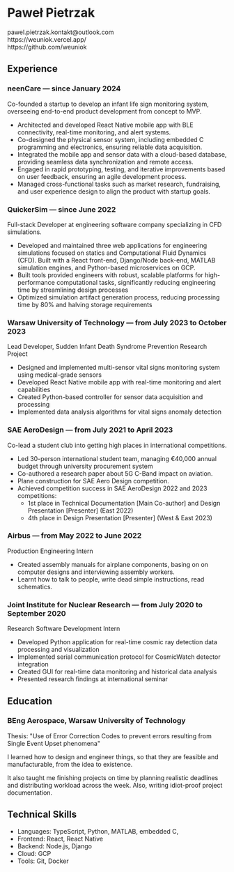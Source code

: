 

<BaseLayout title="weuniok | resume">
<main class="resume zaduma-prose py-4">

<h1 class="!mb-0 mt-6 font-semibold text-gray-600 dark:text-gray-300">
  Paweł Pietrzak
</h1>
<div class="text-gray-600 dark:text-gray-300">
  <Link href="mailto:pawel.pietrzak.kontakt@outlook.com">pawel.pietrzak.kontakt@outlook.com</Link>
  <br/>
  <Link href="https://weuniok.vercel.app/">https://weuniok.vercel.app/</Link>
  <br/>
  <Link href="https://github.com/weuniok">https://github.com/weuniok</Link>
</div>

## Experience

### neenCare — since January 2024 

Co-founded a startup to develop an infant life sign monitoring system, overseeing end-to-end product development from concept to MVP.

- Architected and developed React Native mobile app with BLE connectivity, real-time monitoring, and alert systems.
- Co-designed the physical sensor system, including embedded C programming and electronics, ensuring reliable data acquisition.
- Integrated the mobile app and sensor data with a cloud-based database, providing seamless data synchronization and remote access.
- Engaged in rapid prototyping, testing, and iterative improvements based on user feedback, ensuring an agile development process.
- Managed cross-functional tasks such as market research, fundraising, and user experience design to align the product with startup goals.

### QuickerSim — since June 2022
Full-stack Developer at engineering software company specializing in CFD simulations.

- Developed and maintained three web applications for engineering simulations focused on statics and Computational Fluid Dynamics (CFD). Built with a React front-end, Django/Node back-end, MATLAB simulation engines, and Python-based microservices on GCP. 
- Built tools provided engineers with robust, scalable platforms for high-performance computational tasks, significantly reducing engineering time by streamlining design processes
- Optimized simulation artifact generation process, reducing processing time by 80% and halving storage requirements

### Warsaw University of Technology — from July 2023 to October 2023
Lead Developer, Sudden Infant Death Syndrome Prevention Research Project

- Designed and implemented multi-sensor vital signs monitoring system using medical-grade sensors
- Developed React Native mobile app with real-time monitoring and alert capabilities
- Created Python-based controller for sensor data acquisition and processing
- Implemented data analysis algorithms for vital signs anomaly detection

### SAE AeroDesign — from July 2021 to April 2023
Co-lead a student club into getting high places in international competitions. 

- Led 30-person international student team, managing €40,000 annual budget through university procurement system
- Co-authored a research paper about 5G C-Band impact on aviation.
- Plane construction for SAE Aero Design competition.
- Achieved competition success in SAE AeroDesign 2022 and 2023 competitions:
  - 1st place in Technical Documentation [Main Co-author] and Design Presentation [Presenter] (East 2022)
  - 4th place in Design Presentation [Presenter] (West & East 2023) 

### Airbus — from May 2022 to June 2022
Production Engineering Intern

- Created assembly manuals for airplane components, basing on on computer designs and interviewing assembly workers.
- Learnt how to talk to people, write dead simple instructions, read schematics.

### Joint Institute for Nuclear Research — from July 2020 to September 2020
Research Software Development Intern

- Developed Python application for real-time cosmic ray detection data processing and visualization
- Implemented serial communication protocol for CosmicWatch detector integration
- Created GUI for real-time data monitoring and historical data analysis
- Presented research findings at international seminar

## Education

### BEng Aerospace, Warsaw University of Technology
Thesis: "Use of Error Correction Codes to prevent errors resulting from Single Event Upset phenomena"

I learned how to design and engineer things, so that they are feasible and manufacturable, from the idea to existence.

It also taught me finishing projects on time by planning realistic deadlines and distributing workload across the week. Also, writing idiot-proof project documentation.

## Technical Skills
- Languages: TypeScript, Python, MATLAB, embedded C, 
- Frontend: React, React Native
- Backend: Node.js, Django
- Cloud: GCP
- Tools: Git, Docker

</main>
</BaseLayout>

<style>{`
  .resume :is(h2, h3):before {
    content: none
  }
  .resume h2 {
    padding: 8px 0;
    border-bottom: 2px solid #e5e5e5;
    @media (prefers-color-scheme: dark) {
      border-color: #404040;
    }
  }
`}</style>